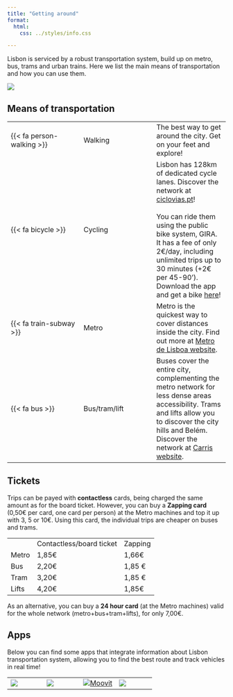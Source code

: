 ```yaml
---
title: "Getting around"
format:
  html:
    css: ../styles/info.css

---
```


Lisbon is serviced by a robust transportation system, build up on metro, bus, trams and urban trains. Here we list the main means of transportation and how you can use them.

![](https://pt.lisbonmap360.com/img/0/mapa-aeroportos-de-lisboa.jpg)

## Means of transportation
 
|  |  |  |
| -- | -- | -- |
| {{< fa person-walking >}}  | Walking | The best way to get around the city. Get on your feet and explore! |
| {{< fa bicycle >}} | Cycling | Lisbon has 128km of dedicated cycle lanes. Discover the network at [ciclovias.pt](https://www.ciclovias.pt){target="_blank"}! <br/><br/> You can ride them using the public bike system, GIRA. It has a fee of only 2€/day, including unlimited trips up to 30 minutes (+2€ per 45-90'). Download the app and get a bike [here](https://www.gira-bicicletasdelisboa.pt/en/how-it-works/){target="_blank"}! |
| {{< fa train-subway >}} | Metro | Metro is the quickest way to cover distances inside the city. Find out more at [Metro de Lisboa website](https://www.metrolisboa.pt/en/){target="_blank"}. |
| {{< fa bus >}} | Bus/tram/lift | Buses cover the entire city, complementing the metro network for less dense areas accessibility. Trams and lifts allow you to discover the city hills and Belém. Discover the network at [Carris website](https://carris.pt/en/){target="_blank"}.  |     

## Tickets


Trips can be payed with **contactless** cards, being charged the same amount as for the board ticket. However, you can buy a **Zapping card** (0,50€ per card, one card per person) at the Metro machines and top it up with 3, 5 or 10€. Using this card, the individual trips are cheaper on buses and trams.

|  |  |  |
| -- | -- | -- |
| | Contactless/board ticket | Zapping | 
| Metro | 1,85€ | 1,66€ | 
| Bus | 2,20€ | 1,85 € |
| Tram | 3,20€ | 1,85 € | 
| Lifts | 4,20€ | 1,85€ |


As an alternative, you can buy a **24 hour card** (at the Metro machines) valid for the whole network (metro+bus+tram+lifts), for only 7,00€.

## Apps

Below you can find some apps that integrate information about Lisbon transportation system, allowing you to find the best route and track vehicles in real time!

| | | | | 
| -- | -- | -- | -- |
| [![](https://upload.wikimedia.org/wikipedia/commons/thumb/d/dc/Google_Maps_Logo.svg/1200px-Google_Maps_Logo.svg.png)](https://maps.google.com/){target="_blank"} | [![](https://logos-download.com/wp-content/uploads/2024/03/Citymapper_Logo.png)](https://citymapper.com/?lang=en){target="_blank"} |  [![Moovit](https://upload.wikimedia.org/wikipedia/commons/e/eb/Moovit_Logo-primary.png)](https://m.moovitapp.com/){target="_blank"}  | [![](https://d33v4339jhl8k0.cloudfront.net/docs/assets/58e5529add8c8e5c5731278e/images/5d32242704286347867526bb/file-NjWtFSLjN4.png)](https://transitapp.com/){target="_blank"} |

